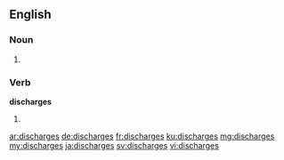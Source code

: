 ==English==

===Noun===
{{head|en}}

# {{plural of|discharge}}

===Verb===
'''discharges'''

# {{en-third-person singular of|discharge}}

[[ar:discharges]]
[[de:discharges]]
[[fr:discharges]]
[[ku:discharges]]
[[mg:discharges]]
[[my:discharges]]
[[ja:discharges]]
[[sv:discharges]]
[[vi:discharges]]